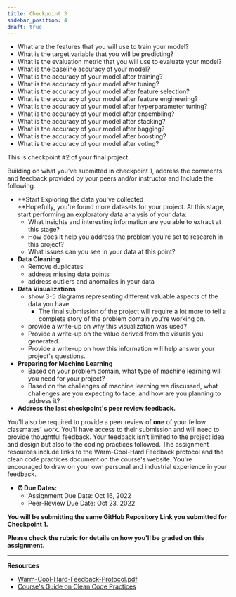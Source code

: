 ```yaml
---
title: Checkpoint 3
sidebar_position: 4
draft: true
---
```


- What are the features that you will use to train your model?
- What is the target variable that you will be predicting?
- What is the evaluation metric that you will use to evaluate your model?
- What is the baseline accuracy of your model?
- What is the accuracy of your model after training?
- What is the accuracy of your model after tuning?
- What is the accuracy of your model after feature selection?
- What is the accuracy of your model after feature engineering?
- What is the accuracy of your model after hyperparameter tuning?
- What is the accuracy of your model after ensembling?
- What is the accuracy of your model after stacking?
- What is the accuracy of your model after bagging?
- What is the accuracy of your model after boosting?
- What is the accuracy of your model after voting?


This is checkpoint #2 of your final project. 

Building on what you've submitted in checkpoint 1, address the comments and feedback provided by your peers and/or instructor and Include the following.

*   **Start Exploring the data you've collected  
    **Hopefully, you're found more datasets for your project. At this stage, start performing an exploratory data analysis of your data:
    *   What insights and interesting information are you able to extract at this stage?
    *   How does it help you address the problem you're set to research in this project? 
    *   What issues can you see in your data at this point?
*   **Data Cleaning**
    *   Remove duplicates
    *   address missing data points
    *   address outliers and anomalies in your data
*   **Data Visualizations**
    *   show 3-5 diagrams representing different valuable aspects of the data you have.
        *   The final submission of the project will require a lot more to tell a complete story of the problem domain you're working on.
    *   provide a write-up on why this visualization was used?
    *   Provide a write-up on the value derived from the visuals you generated.
    *   Provide a write-up on how this information will help answer your project's questions.
*   **Preparing for Machine Learning** 
    *   Based on your problem domain, what type of machine learning will you need for your project?
    *   Based on the challenges of machine learning we discussed, what challenges are you expecting to face, and how are you planning to address it?
*   **Address the last checkpoint's peer review feedback.**

You'll also be required to provide a peer review of **one** of your fellow classmates' work. You'll have access to their submission and will need to provide thoughtful feedback. Your feedback isn't limited to the project idea and design but also to the coding practices followed. The assignment resources include links to the Warm-Cool-Hard Feedback protocol and the clean code practices document on the course's website. You're encouraged to draw on your own personal and industrial experience in your feedback.

*   **⏰ Due Dates:**
    *   Assignment Due Date: Oct 16, 2022
    *   Peer-Review Due Date: Oct 23, 2022

**You will be submitting the same GitHub Repository Link you submitted for Checkpoint 1.**

**Please check the rubric for details on how you'll be graded on this assignment.** 

* * *

**Resources**

*   [Warm-Cool-Hard-Feedback-Protocol.pdf](https://uc.instructure.com/courses/1561254/files/157946839?wrap=1)
*   [Course's Guide on Clean Code Practices](https://it4063c.github.io/guides/code-style)